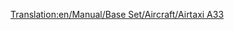 [[Translation:en/Manual/Base Set/Aircraft/Airtaxi A33]]
{{es/Manual/Base Set/Aircraft/Aeronaves|Nombre=Airtaxi A33
|Imagen=[[File:en/Manual/Base Set/Aircraft/AirbusA330.png|Airtaxi A33]]
|Precio=106.640 € (53.320 £)
|Velocidad=947 km/h (592 mph)
|Coste-anual=11.812 € (5,906 £)
|Diseño=1993
|Duración=24
|Capacidad=220 pasajeros y 20 sacos de correo
|
|Descripción=Avión estándar, usarlo en aeropuertos grandes.
|Vida-real=Airbus A330
}}